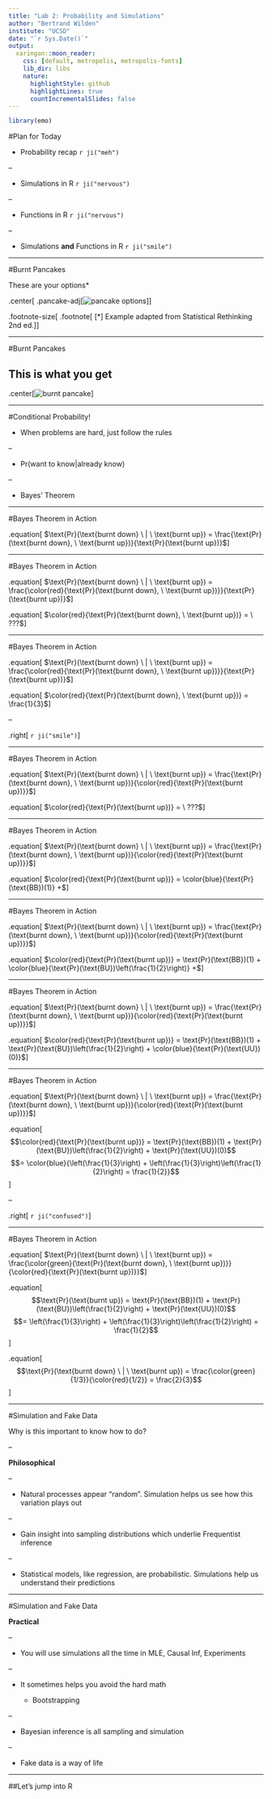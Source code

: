 ```yaml
---
title: "Lab 2: Probability and Simulations"
author: "Bertrand Wilden"
institute: "UCSD"
date: "`r Sys.Date()`"
output:
  xaringan::moon_reader:
    css: [default, metropolis, metropolis-fonts]
    lib_dir: libs
    nature:
      highlightStyle: github
      highlightLines: true
      countIncrementalSlides: false
---
```



```r
library(emo)
```


<style type="text/css">
.remark-slide-content {
    font-size: 32px;
    padding: 1em 4em 1em 2em;
}
.pancake-adj img {
  width: 80%;
}
.footnote-size {
  font-size: 20px;
}
.equation {
  font-size: 26px;
  text-align: center;
  line-height: 200px;
}
</style>

#Plan for Today

- Probability recap `r ji("meh")`

--

- Simulations in R `r ji("nervous")`

--

- Functions in R `r ji("nervous")`

--

- Simulations **and** Functions in R `r ji("smile")`

---

#Burnt Pancakes

These are your options*

.center[
.pancake-adj[![pancake options](pics/pancakes.jpg)]
]

.footnote-size[
.footnote[
[*] Example adapted from Statistical Rethinking 2nd ed.
]
]

---

#Burnt Pancakes

## This is what you get

.center[![burnt pancake](pics/burnt-pancake.jpg)]

---

#Conditional Probability!

- When problems are hard, just follow the rules

--

- Pr(want to know|already know)

--

- Bayes' Theorem

---

#Bayes Theorem in Action

.equation[
$\text{Pr}(\text{burnt down} \ | \ \text{burnt up}) = \frac{\text{Pr}(\text{burnt down}, \ \text{burnt up})}{\text{Pr}(\text{burnt up})}$
]

---

#Bayes Theorem in Action

.equation[
$\text{Pr}(\text{burnt down} \ | \ \text{burnt up}) = \frac{\color{red}{\text{Pr}(\text{burnt down}, \ \text{burnt up})}}{\text{Pr}(\text{burnt up})}$
]

.equation[
$\color{red}{\text{Pr}(\text{burnt down}, \ \text{burnt up})} = \ ???$
]

---

#Bayes Theorem in Action

.equation[
$\text{Pr}(\text{burnt down} \ | \ \text{burnt up}) = \frac{\color{red}{\text{Pr}(\text{burnt down}, \ \text{burnt up})}}{\text{Pr}(\text{burnt up})}$
]

.equation[
$\color{red}{\text{Pr}(\text{burnt down}, \ \text{burnt up})} = \frac{1}{3}$
]

--

.right[
`r ji("smile")`
]

---

#Bayes Theorem in Action

.equation[
$\text{Pr}(\text{burnt down} \ | \ \text{burnt up}) = \frac{\text{Pr}(\text{burnt down}, \ \text{burnt up})}{\color{red}{\text{Pr}(\text{burnt up})}}$
]

.equation[
$\color{red}{\text{Pr}(\text{burnt up})} = \ ???$
]

---

#Bayes Theorem in Action

.equation[
$\text{Pr}(\text{burnt down} \ | \ \text{burnt up}) = \frac{\text{Pr}(\text{burnt down}, \ \text{burnt up})}{\color{red}{\text{Pr}(\text{burnt up})}}$
]

.equation[
$\color{red}{\text{Pr}(\text{burnt up})} = \color{blue}{\text{Pr}(\text{BB})(1)} +$
]

---

#Bayes Theorem in Action

.equation[
$\text{Pr}(\text{burnt down} \ | \ \text{burnt up}) = \frac{\text{Pr}(\text{burnt down}, \ \text{burnt up})}{\color{red}{\text{Pr}(\text{burnt up})}}$
]

.equation[
$\color{red}{\text{Pr}(\text{burnt up})} = \text{Pr}(\text{BB})(1) + \color{blue}{\text{Pr}(\text{BU})\left(\frac{1}{2}\right)} +$
]

---

#Bayes Theorem in Action

.equation[
$\text{Pr}(\text{burnt down} \ | \ \text{burnt up}) = \frac{\text{Pr}(\text{burnt down}, \ \text{burnt up})}{\color{red}{\text{Pr}(\text{burnt up})}}$
]

.equation[
$\color{red}{\text{Pr}(\text{burnt up})} = \text{Pr}(\text{BB})(1) + \text{Pr}(\text{BU})\left(\frac{1}{2}\right) + \color{blue}{\text{Pr}(\text{UU})(0)}$
]

---

#Bayes Theorem in Action

.equation[
$\text{Pr}(\text{burnt down} \ | \ \text{burnt up}) = \frac{\text{Pr}(\text{burnt down}, \ \text{burnt up})}{\color{red}{\text{Pr}(\text{burnt up})}}$
]

.equation[
$$\color{red}{\text{Pr}(\text{burnt up})} = \text{Pr}(\text{BB})(1) + \text{Pr}(\text{BU})\left(\frac{1}{2}\right) + \text{Pr}(\text{UU})(0)$$
$$= \color{blue}{\left(\frac{1}{3}\right) + \left(\frac{1}{3}\right)\left(\frac{1}{2}\right) = \frac{1}{2}}$$
]

--

.right[
`r ji("confused")`
]

---

#Bayes Theorem in Action

.equation[
$\text{Pr}(\text{burnt down} \ | \ \text{burnt up}) = \frac{\color{green}{\text{Pr}(\text{burnt down}, \ \text{burnt up})}}{\color{red}{\text{Pr}(\text{burnt up})}}$
]

.equation[
$$\text{Pr}(\text{burnt up}) = \text{Pr}(\text{BB})(1) + \text{Pr}(\text{BU})\left(\frac{1}{2}\right) + \text{Pr}(\text{UU})(0)$$
$$= \left(\frac{1}{3}\right) + \left(\frac{1}{3}\right)\left(\frac{1}{2}\right) = \frac{1}{2}$$
]

.equation[
$$\text{Pr}(\text{burnt down} \ | \ \text{burnt up}) = \frac{\color{green}{1/3}}{\color{red}{1/2}} = \frac{2}{3}$$
]


---

#Simulation and Fake Data

Why is this important to know how to do?

--

**Philosophical**

--

- Natural processes appear "random". Simulation helps us see how this variation plays out

--

- Gain insight into sampling distributions which underlie Frequentist inference

--

- Statistical models, like regression, are probabilistic. Simulations help us understand their predictions

---

#Simulation and Fake Data

**Practical**

--

- You will use simulations all the time in MLE, Causal Inf, Experiments

--

- It sometimes helps you avoid the hard math

  - Bootstrapping

--

- Bayesian inference is all sampling and simulation

--

- Fake data is a way of life

---

##Let's jump into R
